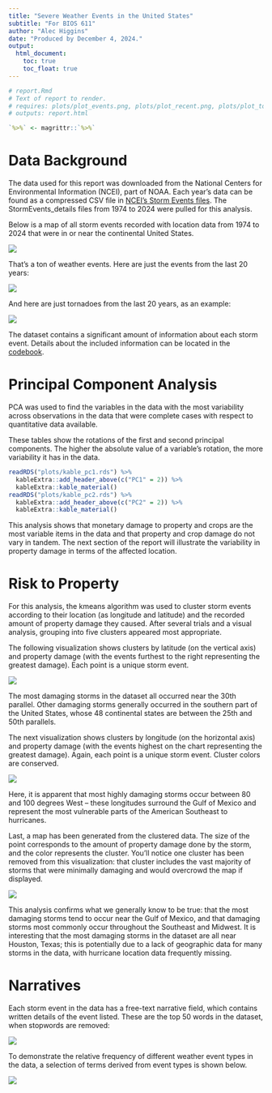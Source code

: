 ```yaml
---
title: "Severe Weather Events in the United States"
subtitle: "For BIOS 611"
author: "Alec Higgins"
date: "Produced by December 4, 2024."
output:
  html_document:
    toc: true
    toc_float: true
---
```


```r
# report.Rmd
# Text of report to render.
# requires: plots/plot_events.png, plots/plot_recent.png, plots/plot_tornado.png, plot_klat.png, plot_klon.png, plot_kmap.png, kable_pc1.rds, kable_pc2.rds
# outputs: report.html

`%>%` <- magrittr::`%>%`
```

# Data Background

The data used for this report was downloaded from the National Centers for Environmental Information (NCEI), part of NOAA. Each year's data can be found as a compressed CSV file in [NCEI's Storm Events files](https://www.ncei.noaa.gov/pub/data/swdi/stormevents/csvfiles/). The StormEvents_details files from 1974 to 2024 were pulled for this analysis.

Below is a map of all storm events recorded with location data from 1974 to 2024 that were in or near the continental United States.

![](plots/plot_events.png)

That's a ton of weather events. Here are just the events from the last 20 years:

![](plots/plot_recent.png)

And here are just tornadoes from the last 20 years, as an example:

![](plots/plot_tornado.png)

The dataset contains a significant amount of information about each storm event. Details about the included information can be located in the [codebook](./source_data/stormevents_codebook.pdf).

# Principal Component Analysis

PCA was used to find the variables in the data with the most variability across observations in the data that were complete cases with respect to quantitative data available.

These tables show the rotations of the first and second principal components. The higher the absolute value of a variable's rotation, the more variability it has in the data.

```r
readRDS("plots/kable_pc1.rds") %>% 
  kableExtra::add_header_above(c("PC1" = 2)) %>% 
  kableExtra::kable_material()
readRDS("plots/kable_pc2.rds") %>% 
  kableExtra::add_header_above(c("PC2" = 2)) %>% 
  kableExtra::kable_material()
```

This analysis shows that monetary damage to property and crops are the most variable items in the data and that property and crop damage do not vary in tandem. The next section of the report will illustrate the variability in property damage in terms of the affected location.

# Risk to Property

For this analysis, the kmeans algorithm was used to cluster storm events according to their location (as longitude and latitude) and the recorded amount of property damage they caused. After several trials and a visual analysis, grouping into five clusters appeared most appropriate.

The following visualization shows clusters by latitude (on the vertical axis) and property damage (with the events furthest to the right representing the greatest damage). Each point is a unique storm event.

![](plots/plot_klat.png)

The most damaging storms in the dataset all occurred near the 30th parallel. Other damaging storms generally occurred in the southern part of the United States, whose 48 continental states are between the 25th and 50th parallels.

The next visualization shows clusters by longitude (on the horizontal axis) and property damage (with the events highest on the chart representing the greatest damage). Again, each point is a unique storm event. Cluster colors are conserved.

![](plots/plot_klon.png)

Here, it is apparent that most highly damaging storms occur between 80 and 100 degrees West – these longitudes surround the Gulf of Mexico and represent the most vulnerable parts of the American Southeast to hurricanes.

Last, a map has been generated from the clustered data. The size of the point corresponds to the amount of property damage done by the storm, and the color represents the cluster. You'll notice one cluster has been removed from this visualization: that cluster includes the vast majority of storms that were minimally damaging and would overcrowd the map if displayed.

![](plots/plot_kmap.png)

This analysis confirms what we generally know to be true: that the most damaging storms tend to occur near the Gulf of Mexico, and that damaging storms most commonly occur throughout the Southeast and Midwest. It is interesting that the most damaging storms in the dataset are all near Houston, Texas; this is potentially due to a lack of geographic data for many storms in the data, with hurricane location data frequently missing.

# Narratives

Each storm event in the data has a free-text narrative field, which contains written details of the event listed. These are the top 50 words in the dataset, when stopwords are removed:

![](plots/plot_top50.png)

To demonstrate the relative frequency of different weather event types in the data, a selection of terms derived from event types is shown below.

![](plots/plot_weatherterms.png)

